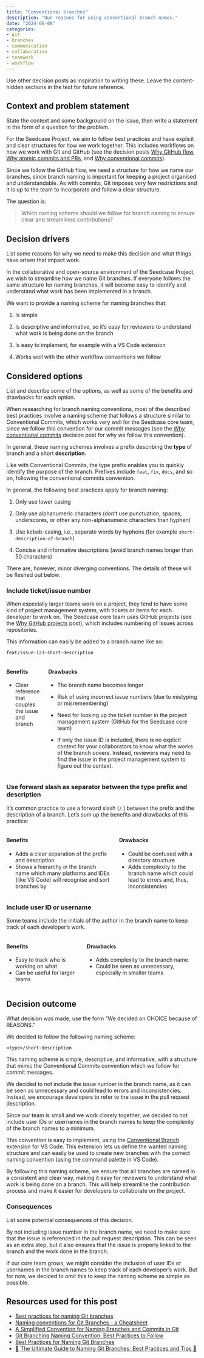 ```yaml
---
title: "Conventional branches"
description: "Our reasons for using conventional branch names."
date: "2024-06-08"
categories:
- git
- branches
- communication
- collaboration
- teamwork
- workflow
---
```


::: content-hidden
Use other decision posts as inspiration to writing these. Leave the
content-hidden sections in the text for future reference.
:::

## Context and problem statement

::: content-hidden
State the context and some background on the issue, then write a
statement in the form of a question for the problem.
:::

For the Seedcase Project, we aim to follow best practices and have
explicit and clear structures for how we work together. This includes
workflows on how we work with Git and GitHub (see the decision posts
[Why GitHub flow](why-github-flow.qmd), [Why atomic commits and
PRs](why-atomic-commits-and-prs.qmd), and [Why conventional
commits](why-conventional-commits.qmd)).

Since we follow the GitHub flow, we need a structure for how we name our
branches, since branch naming is important for keeping a project
organised and understandable. As with commits, Git imposes very few
restrictions and it is up to the team to incorporate and follow a clear
structure.

The question is:

> Which naming scheme should we follow for branch naming to ensure clear
> and streamlined contributions?

## Decision drivers

::: content-hidden
List some reasons for why we need to make this decision and what things
have arisen that impact work.
:::

In the collaborative and open-source environment of the Seedcase
Project, we wish to streamline how we name Git branches. If everyone
follows the same structure for naming branches, it will become easy to
identify and understand what work has been implemented in a branch.

We want to provide a naming scheme for naming branches that:

1.  Is simple

2.  Is descriptive and informative, so it's easy for reviewers to
    understand what work is being done on the branch

3.  Is easy to implement, for example with a VS Code extension

4.  Works well with the other workflow conventions we follow

## Considered options

::: content-hidden
List and describe some of the options, as well as some of the benefits
and drawbacks for each option.
:::

When researching for branch naming conventions, most of the described
best practices involve a naming scheme that follows a structure similar
to Conventional Commits, which works very well for the Seedcase core
team, since we follow this convention for our commit messages (see the
[Why conventional commits](why-conventional-commits.qmd) decision post
for why we follow this convention).

In general, these naming schemes involves a prefix describing the
**type** of branch and a short **description**.

Like with Conventional Commits, the type prefix enables you to quickly
identify the purpose of the branch. Prefixes include `feat`, `fix`,
`docs`, and so on, following the conventional commits convention.

In general, the following best practices apply for branch naming:

1.  Only use lower casing

2.  Only use alphanumeric characters (don't use punctuation, spaces,
    underscores, or other any non-alphanumeric characters than hyphen)

3.  Use kebab-casing, i.e., separate words by hyphens (for example
    `short-description-of-branch`)

4.  Concise and informative descriptions (avoid branch names longer than
    50 characters)

There are, however, minor diverging conventions. The details of these
will be fleshed out below.

### Include ticket/issue number

When especially larger teams work on a project, they tend to have some
kind of project management system, with tickets or items for each
developer to work on. The Seedcase core team uses GitHub projects (see
the [Why GitHub projects](why-github-projects.qmd) post), which includes
numbering of issues across repositories.

This information can easily be added to a branch name like so:

```         
feat/issue-123-short-description
```

::: columns
::: column
#### Benefits

-   Clear reference that couples the issue and branch
:::

::: column
#### Drawbacks

-   The branch name becomes longer

-   Risk of using incorrect issue numbers (due to mistyping or
    misremembering)

-   Need for looking up the ticket number in the project management
    system (GitHub for the Seedcase core team)

-   If only the issue ID is included, there is no explicit context for
    your collaborators to know what the works of the branch covers.
    Instead, reviewers may need to find the issue in the project
    management system to figure out the context.
:::
:::

### Use forward slash as separator between the type prefix and description

It's common practice to use a forward slash (`/` ) between the prefix
and the description of a branch. Let's sum up the benefits and drawbacks
of this practice:

::: columns
::: column
#### Benefits

-   Adds a clear separation of the prefix and description
-   Shows a hierarchy in the branch name which many platforms and IDEs
    (like VS Code) will recognise and sort branches by
:::

::: column
#### Drawbacks

-   Could be confused with a directory structure
-   Adds complexity to the branch name which could lead to errors and,
    thus, inconsistencies
:::
:::

### Include user ID or username

Some teams include the initials of the author in the branch name to keep
track of each developer's work.

::: columns
::: column
#### Benefits

-   Easy to track who is working on what
-   Can be useful for larger teams
:::

::: column
#### Drawbacks

-   Adds complexity to the branch name
-   Could be seen as unnecessary, especially in smaller teams
:::
:::

## Decision outcome

::: content-hidden
What decision was made, use the form "We decided on CHOICE because of
REASONS."
:::

We decided to follow the following naming scheme:

```         
<type>/short-description
```

This naming scheme is simple, descriptive, and informative, with a
structure that mimic the Conventional Commits convention which we follow
for commit messages.

We decided to not include the issue number in the branch name, as it can
be seen as unnecessary and could lead to errors and inconsistencies.
Instead, we encourage developers to refer to the issue in the pull
request description.

Since our team is small and we work closely together, we decided to not
include user IDs or usernames in the branch names to keep the complexity
of the branch names to a minimum.

This convention is easy to implement, using the [Conventional
Branch](https://marketplace.visualstudio.com/items?itemName=pshaddel.conventional-branch)
extension for VS Code. This extension lets us define the wanted naming
structure and can easily be used to create new branches with the correct
naming convention (using the command palette in VS Code).

By following this naming scheme, we ensure that all branches are named
in a consistent and clear way, making it easy for reviewers to
understand what work is being done on a branch. This will help
streamline the contribution process and make it easier for developers to
collaborate on the project.

### Consequences

::: content-hidden
List some potential consequences of this decision.
:::

By not including issue number in the branch name, we need to make sure
that the issue is referenced in the pull request description. This can
be seen as an extra step, but it also ensures that the issue is properly
linked to the branch and the work done in the branch.

If our core team grows, we might consider the inclusion of user IDs or
usernames in the branch names to keep track of each developer's work.
But for now, we decided to omit this to keep the naming scheme as simple
as possible.

## Resources used for this post

-   [Best practices for naming Git
    branches](https://graphite.dev/guides/git-branch-naming-conventions)
-   [Naming conventions for Git Branches - a
    Cheatsheet](https://medium.com/@abhay.pixolo/naming-conventions-for-git-branches-a-cheatsheet-8549feca2534)
-   [A Simplified Convention for Naming Branches and Commits in
    Git](https://dev.to/varbsan/a-simplified-convention-for-naming-branches-and-commits-in-git-il4)
-   [Git Branching Naming Convention: Best Practices to
    Follow](https://phoenixnap.com/kb/git-branch-name-convention)
-   [Best Practices for Naming Git
    Branches](https://tilburgsciencehub.com/topics/automation/version-control/advanced-git/naming-git-branches/)
-   [🌿 The Ultimate Guide to Naming Git Branches: Best Practices and
    Tips
    🔖](https://hardikchotaliya.hashnode.dev/the-ultimate-guide-to-naming-git-branches-best-practices-and-tips)
